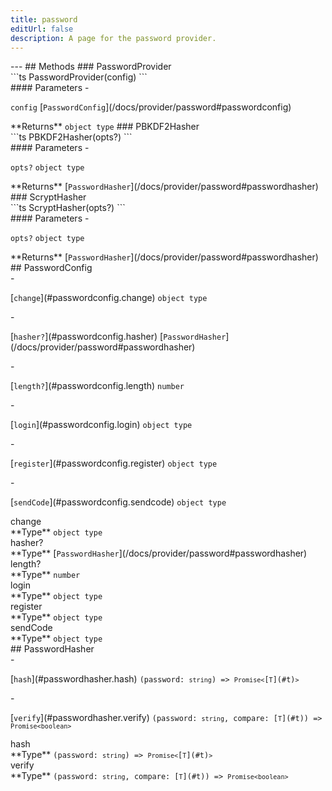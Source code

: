 ```yaml
---
title: password
editUrl: false
description: A page for the password provider.
---
```



<div class="tsdoc">
<Section type="about">
</Section>
---
## Methods
### PasswordProvider
<Segment>
<Section type="signature">
```ts
PasswordProvider(config)
```
</Section>
<Section type="parameters">
#### Parameters
- <p><code class="key">config</code> [<code class="type">PasswordConfig</code>](/docs/provider/password#passwordconfig)</p>
</Section>
<InlineSection>
**Returns** <code class="primitive">object type</code>
</InlineSection>
</Segment>
### PBKDF2Hasher
<Segment>
<Section type="signature">
```ts
PBKDF2Hasher(opts?)
```
</Section>
<Section type="parameters">
#### Parameters
- <p><code class="key">opts?</code> <code class="primitive">object type</code></p>
</Section>
<InlineSection>
**Returns** [<code class="type">PasswordHasher</code>](/docs/provider/password#passwordhasher)
</InlineSection>
</Segment>
### ScryptHasher
<Segment>
<Section type="signature">
```ts
ScryptHasher(opts?)
```
</Section>
<Section type="parameters">
#### Parameters
- <p><code class="key">opts?</code> <code class="primitive">object type</code></p>
</Section>
<InlineSection>
**Returns** [<code class="type">PasswordHasher</code>](/docs/provider/password#passwordhasher)
</InlineSection>
</Segment>
## PasswordConfig
<Segment>
<Section type="parameters">
- <p>[<code class="key">change</code>](#passwordconfig.change) <code class="primitive">object type</code></p>
- <p>[<code class="key">hasher?</code>](#passwordconfig.hasher) [<code class="type">PasswordHasher</code>](/docs/provider/password#passwordhasher)</p>
- <p>[<code class="key">length?</code>](#passwordconfig.length) <code class="primitive">number</code></p>
- <p>[<code class="key">login</code>](#passwordconfig.login) <code class="primitive">object type</code></p>
- <p>[<code class="key">register</code>](#passwordconfig.register) <code class="primitive">object type</code></p>
- <p>[<code class="key">sendCode</code>](#passwordconfig.sendcode) <code class="primitive">object type</code></p>
</Section>
</Segment>
<NestedTitle id="passwordconfig.change" Tag="h4" parent="PasswordConfig.">change</NestedTitle>
<Segment>
<Section type="parameters">
<InlineSection>
**Type** <code class="primitive">object type</code>
</InlineSection>
</Section>
</Segment>
<NestedTitle id="passwordconfig.hasher" Tag="h4" parent="PasswordConfig.">hasher?</NestedTitle>
<Segment>
<Section type="parameters">
<InlineSection>
**Type** [<code class="type">PasswordHasher</code>](/docs/provider/password#passwordhasher)
</InlineSection>
</Section>
</Segment>
<NestedTitle id="passwordconfig.length" Tag="h4" parent="PasswordConfig.">length?</NestedTitle>
<Segment>
<Section type="parameters">
<InlineSection>
**Type** <code class="primitive">number</code>
</InlineSection>
</Section>
</Segment>
<NestedTitle id="passwordconfig.login" Tag="h4" parent="PasswordConfig.">login</NestedTitle>
<Segment>
<Section type="parameters">
<InlineSection>
**Type** <code class="primitive">object type</code>
</InlineSection>
</Section>
</Segment>
<NestedTitle id="passwordconfig.register" Tag="h4" parent="PasswordConfig.">register</NestedTitle>
<Segment>
<Section type="parameters">
<InlineSection>
**Type** <code class="primitive">object type</code>
</InlineSection>
</Section>
</Segment>
<NestedTitle id="passwordconfig.sendcode" Tag="h4" parent="PasswordConfig.">sendCode</NestedTitle>
<Segment>
<Section type="parameters">
<InlineSection>
**Type** <code class="primitive">object type</code>
</InlineSection>
</Section>
</Segment>
## PasswordHasher
<Segment>
<Section type="parameters">
- <p>[<code class="key">hash</code>](#passwordhasher.hash) <code class="primitive">(password: <code class="primitive">string</code>) => <code class="primitive">Promise</code><code class="symbol">&lt;</code>[<code class="type">T</code>](#t)<code class="symbol">&gt;</code></code></p>
- <p>[<code class="key">verify</code>](#passwordhasher.verify) <code class="primitive">(password: <code class="primitive">string</code>, compare: [<code class="type">T</code>](#t)) => <code class="primitive">Promise</code><code class="symbol">&lt;</code><code class="primitive">boolean</code><code class="symbol">&gt;</code></code></p>
</Section>
</Segment>
<NestedTitle id="passwordhasher.hash" Tag="h4" parent="PasswordHasher.">hash</NestedTitle>
<Segment>
<Section type="parameters">
<InlineSection>
**Type** <code class="primitive">(password: <code class="primitive">string</code>) => <code class="primitive">Promise</code><code class="symbol">&lt;</code>[<code class="type">T</code>](#t)<code class="symbol">&gt;</code></code>
</InlineSection>
</Section>
</Segment>
<NestedTitle id="passwordhasher.verify" Tag="h4" parent="PasswordHasher.">verify</NestedTitle>
<Segment>
<Section type="parameters">
<InlineSection>
**Type** <code class="primitive">(password: <code class="primitive">string</code>, compare: [<code class="type">T</code>](#t)) => <code class="primitive">Promise</code><code class="symbol">&lt;</code><code class="primitive">boolean</code><code class="symbol">&gt;</code></code>
</InlineSection>
</Section>
</Segment>
</div>